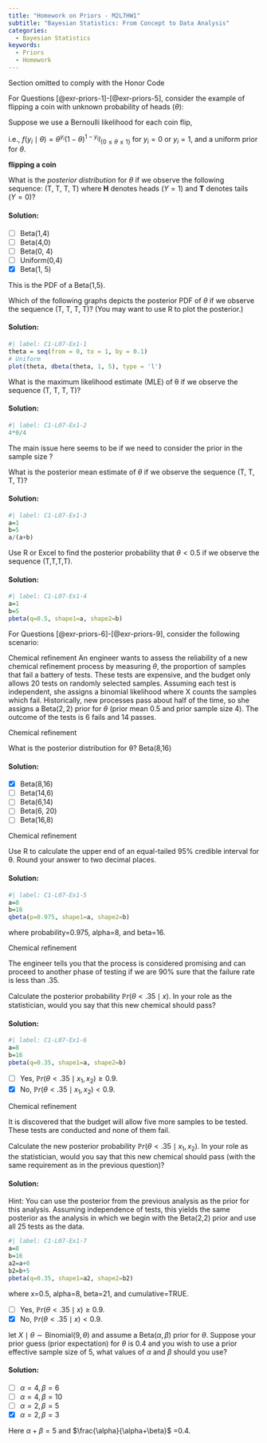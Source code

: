```yaml
---
title: "Homework on Priors - M2L7HW1"
subtitle: "Bayesian Statistics: From Concept to Data Analysis"
categories:
  - Bayesian Statistics
keywords:
  - Priors
  - Homework
---
```


::::: {.content-visible unless-profile="HC"}

::: {.callout-caution}
Section omitted to comply with the Honor Code
:::

:::::

::::: {.content-hidden unless-profile="HC"} 


For Questions [@exr-priors-1]-[@exr-priors-5], consider the example of flipping a coin with unknown probability of heads ($\theta$):

Suppose we use a Bernoulli likelihood for each coin flip,

i.e., $f(y_i \mid \theta) = \theta^{y_i} (1-\theta)^{1-y_i} I_{\{ 0 \le \theta \le 1 \}}$ for $y_i=0$ or $y_i=1$, and a uniform prior for $\theta$.

::: {#exr-priors-1}
[**flipping a coin**]{.column-margin}

What is the *posterior distribution* for $\theta$ if we observe the following sequence: (T, T, T, T) where **H** denotes heads $(Y=1)$ and **T** denotes tails $(Y=0)$?
:::

::: {.solution .callout-tip collapse="true"}
#### Solution:

-   [ ] Beta(1,4)
-   [ ] Beta(4,0)
-   [ ] Beta(0, 4)
-   [ ] Uniform(0,4)
-   [x] Beta(1, 5)

This is the PDF of a Beta(1,5).
:::

::: {#exr-priors-2}
Which of the following graphs depicts the posterior PDF of $\theta$ if we observe the sequence (T, T, T, T)? (You may want to use R to plot the posterior.)
:::

::: {.solution .callout-tip collapse="true"}
#### Solution:

```R
#| label: C1-L07-Ex1-1
theta = seq(from = 0, to = 1, by = 0.1)
# Uniform
plot(theta, dbeta(theta, 1, 5), type = 'l')
```
:::

::: {#exr-priors-3}
What is the maximum likelihood estimate (MLE) of θ if we observe the sequence (T, T, T, T)?
:::

::: {.solution .callout-tip collapse="true"}
#### Solution:

```R
#| label: C1-L07-Ex1-2
4*0/4
```

The main issue here seems to be if we need to consider the prior in the sample size ?
:::

::: {#exr-priors-4}
What is the posterior mean estimate of $\theta$ if we observe the sequence (T, T, T, T)?
:::

::: {.solution .callout-tip collapse="true"}
#### Solution:

```R
#| label: C1-L07-Ex1-3
a=1
b=5
a/(a+b)
```
:::

::: {#exr-priors-5}
Use R or Excel to find the posterior probability that $θ<0.5$ if we observe the sequence (T,T,T,T).
:::

::: {.solution .callout-tip collapse="true"}
#### Solution:

```R
#| label: C1-L07-Ex1-4
a=1
b=5
pbeta(q=0.5, shape1=a, shape2=b)
```
:::

For Questions [@exr-priors-6]-[@exr-priors-9], consider the following scenario:

[Chemical refinement]{.column-margin} An engineer wants to assess the reliability of a new chemical refinement process by measuring $\theta$, the proportion of samples that fail a battery of tests. These tests are expensive, and the budget only allows 20 tests on randomly selected samples. Assuming each test is independent, she assigns a binomial likelihood where X counts the samples which fail. Historically, new processes pass about half of the time, so she assigns a $\text{Beta}(2,2)$ prior for $\theta$ (prior mean 0.5 and prior sample size 4). The outcome of the tests is 6 fails and 14 passes.

::: {#exr-priors-6}
[Chemical refinement]{.column-margin}

What is the posterior distribution for θ? Beta(8,16)
:::

::: {.solution .callout-tip collapse="true"}
#### Solution:

-   [x] Beta(8,16)
-   [ ] Beta(14,6)
-   [ ] Beta(6,14)
-   [ ] Beta(6, 20)
-   [ ] Beta(16,8)
:::

::: {#exr-priors-7}
[Chemical refinement]{.column-margin}

Use R to calculate the upper end of an equal-tailed 95% credible interval for θ. Round your answer to two decimal places.
:::

::: {.solution .callout-tip collapse="true"}
#### Solution:

```R
#| label: C1-L07-Ex1-5
a=8
b=16
qbeta(p=0.975, shape1=a, shape2=b)
```

where probability=0.975, alpha=8, and beta=16.
:::

::: {#exr-priors-8}
[Chemical refinement]{.column-margin}

The engineer tells you that the process is considered promising and can proceed to another phase of testing if we are 90% sure that the failure rate is less than .35.

Calculate the posterior probability $\mathbb{P}r(\theta < .35 \mid x)$. In your role as the statistician, would you say that this new chemical should pass?
:::

::: {.solution .callout-tip collapse="true"}
#### Solution:

```R
#| label: C1-L07-Ex1-6
a=8
b=16
pbeta(q=0.35, shape1=a, shape2=b)
```

-   [ ] Yes, $\mathbb{P}r(θ<.35 \mid x_1,x_2)≥0.9$.
-   [x] No, $\mathbb{P}r(θ<.35 \mid x_1,x_2)<0.9$.
:::

::: {#exr-priors-9}
[Chemical refinement]{.column-margin}

It is discovered that the budget will allow five more samples to be tested. These tests are conducted and none of them fail.

Calculate the new posterior probability $\mathbb{P}r(\theta < .35 \mid x_1, x_2)$. In your role as the statistician, would you say that this new chemical should pass (with the same requirement as in the previous question)?
:::

::: {.solution .callout-tip collapse="true"}
#### Solution:

Hint: You can use the posterior from the previous analysis as the prior for this analysis. Assuming independence of tests, this yields the same posterior as the analysis in which we begin with the Beta(2,2) prior and use all 25 tests as the data.

```R
#| label: C1-L07-Ex1-7
a=8
b=16
a2=a+0
b2=b+5
pbeta(q=0.35, shape1=a2, shape2=b2)
```

where x=0.5, alpha=8, beta=21, and cumulative=TRUE.

-   [ ] Yes, $\mathbb{P}r(θ<.35 \mid x)≥0.9$.
-   [x] No, $\mathbb{P}r(θ<.35 \mid x)<0.9$.
:::

::: {#exr-priors-10}
let $X \mid \theta \sim \text{Binomial}(9, \theta)$ and assume a $\text{Beta}(\alpha,\beta)$ prior for $\theta$. Suppose your prior guess (prior expectation) for $\theta$ is 0.4 and you wish to use a prior effective sample size of 5, what values of $α$ and $β$ should you use?
:::

::: {.solution .callout-tip collapse="true"}
#### Solution:

-   [ ] $α=4, β=6$
-   [ ] $α=4, β=10$
-   [ ] $α=2, β=5$
-   [x] $α=2, β=3$

Here $α+β=5$ and $\frac{\alpha}{\alpha+\beta}$ =0.4.
:::

:::::